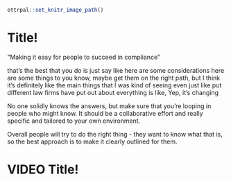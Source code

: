 ```r
ottrpal::set_knitr_image_path()
```

# Title!

"Making it easy for people to succeed in compliance"

that's the best that you do is just say like here are some considerations here are some things to you know, maybe get them on the right path, but I think it's definitely like the main things that I was kind of seeing even just like put different law firms have put out about everything is like, Yep, it's changing

No one solidly knows the answers, but make sure that you're looping in people who might know. It should be a collaborative effort and really specific and tailored to your own environment.

Overall people will try to do the right thing - they want to know what that is, so the best approach is to make it clearly outlined for them.


# VIDEO Title!